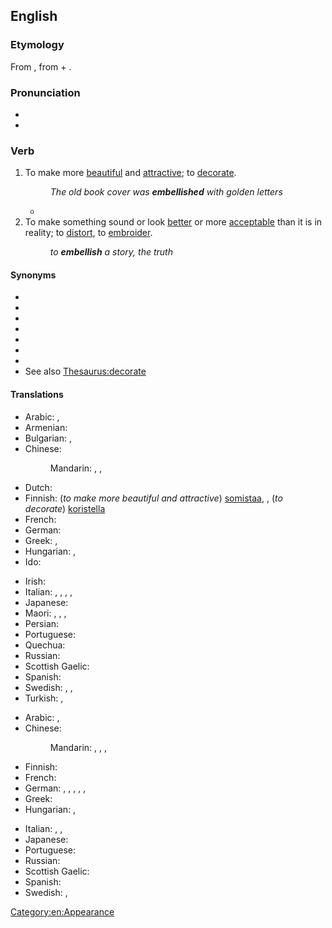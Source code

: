==English==

===Etymology===
From {{bor|en|fro|embellir}}, from {{m|fro|em-}} + {{m|fro|bel}}.

===Pronunciation===
* {{IPA|/ɪmˈbɛlɪʃ/|/ɛm-/|lang=en}}
* {{audio|en-us-embellish.ogg|Audio (US)|lang=en}}

===Verb===
{{en-verb|es}}

# To make more [[beautiful]] and [[attractive]]; to [[decorate]].
#: ''The old book cover was '''embellished''' with golden letters''
#* {{quote-journal|author=Paul Doyle|title=Arsenal's Theo Walcott hits hat-trick in thrilling victory over Newcastle||url=http://www.guardian.co.uk/football/2012/dec/29/arsenal-newcastle-united-premier-league|newspaper={{w|The Guardian}}|city=London|date=29 December 2012|passage=Podolski gave Walcott a chance to further '''embellish''' Arsenal's first-half performance when he eluded James Perch and slipped the ball through to the striker.}}
# To make something sound or look [[better]] or more [[acceptable]] than it is in reality; to [[distort]], to [[embroider]].
#: ''to '''embellish''' a story, the truth''

====Synonyms====
* {{l|en|adorn}}
* {{l|en|beautify}}
* {{l|en|decorate}}
* {{l|en|deck}}
* {{l|en|grace}}
* {{l|en|ornament}}
* {{l|en|prettify}}
* See also [[Thesaurus:decorate]]

====Translations====
{{trans-top|To make more beautiful and attractive; to decorate}}
* Arabic: {{t+|ar|جَمَّلَ}}, {{t|ar|زَخْرَفَ}}
* Armenian: {{t+|hy|զարդարել}}
* Bulgarian: {{t+|bg|украсявам|sc=Cyrl}}, {{t+|bg|разкрасявам|sc=Cyrl}}
* Chinese:
*: Mandarin: {{t+|cmn|美化|tr=měihuà|sc=Hani}}, {{t+|cmn|修飾|sc=Hani}}, {{t+|cmn|修饰|tr=xiūshì|sc=Hani}}
* Dutch: {{t+|nl|verfraaien}}
* Finnish: (''to make more beautiful and attractive'') [[somistaa]], {{t+|fi|kaunistaa}}, (''to decorate'') [[koristella]]
* French: {{t+|fr|embellir}}
* German: {{t+|de|schmücken}}
* Greek: {{t+|el|διακοσμώ}}, {{t+|el|στολίζω}}
* Hungarian: {{t+|hu|díszít}}, {{t+|hu|szépít}}
* Ido: {{t+|io|beleskar}}
{{trans-mid}}
* Irish: {{t|ga|maisigh}}
* Italian: {{t+|it|abbellire}}, {{t|it|agghindare}}, {{t|it|impreziosire}}, {{t+|it|adornare}}, {{t|it|infronzolare}}
* Japanese: {{t|ja|飾る|tr=かざる, kazaru}}
* Maori: {{t|mi|maihi}}, {{t|mi|whakarārakai}}, {{t|mi|whakarākai}}, {{t|mi|whakarākei}}
* Persian: {{t+|fa|آراستن|tr=ârâstan|sc=fa-Arab}}
* Portuguese: {{t+|pt|embelezar}}
* Quechua: {{t+|qu|achalay}}
* Russian: {{t+|ru|украша́ть}}
* Scottish Gaelic: {{t|gd|sgeadaich}}
* Spanish: {{t+|es|embellecer}}
* Swedish: {{t+|sv|försköna}}, {{t+|sv|förfina}}, {{t+|sv|utsmycka}}
* Turkish: {{t+|tr|süslemek}}, {{t+|tr|güzelleştirmek}}
{{trans-bottom}}

{{trans-top|To make something sound or look better or more acceptable than it is in reality, to distort}}
* Arabic: {{t+|ar|جَمَّلَ}}, {{t|ar|زَخْرَفَ}}
* Chinese:
*: Mandarin: {{t+|cmn|點綴|sc=Hani}}, {{t+|cmn|点缀|tr=diǎnzhui|sc=Hani}}, {{t+|cmn|修飾|sc=Hani}}, {{t+|cmn|修饰|tr=xiūshì|sc=Hani}}
* Finnish: {{t+|fi|kaunistella}}
* French: {{t+|fr|embellir}}
* German: {{t+|de|ausschmücken}}, {{t+|de|verbrämen}}, {{t+|de|schönreden}}, {{t|de|verschönern}}, {{t+|de|idealisieren}}, {{t+|de|kaschieren}}
* Greek: {{t+|el|εξωραΐζω}}
* Hungarian: {{t+|hu|szépít}}, {{t+|hu|kiszínez}}
{{trans-mid}}
* Italian: {{t|it|imbellettare}}, {{t+|it|abbellire}}, {{t|it|impreziosire}}
* Japanese: {{t|ja|尾鰭を付ける|tr=おひれをつける, ohire-o tsukeru}}
* Portuguese: {{t+|pt|embelezar}}
* Russian: {{t+|ru|приукра́шивать}}
* Scottish Gaelic: {{t|gd|sgeadaich}}
* Spanish: {{t+|es|adornar}}
* Swedish: {{t+|sv|försköna}}, {{t+|sv|utsmycka}}
{{trans-bottom}}

[[Category:en:Appearance]]
